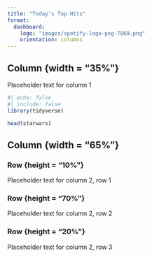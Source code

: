 ```yaml
---
title: "Today's Top Hits"
format:
  dashboard:
    logo: "images/spotify-logo-png-7069.png"
    orientation: columns
---
```


## Column {width = "35%"}

Placeholder text for column 1

```r
#| echo: false
#| include: false
library(tidyverse)
```

```r
head(starwars)
```

## Column {width = "65%"}

### Row {height = "10%"}

Placeholder text for column 2, row 1

### Row {height = "70%"}

Placeholder text for column 2, row 2

### Row {height = "20%"}

Placeholder text for column 2, row 3
